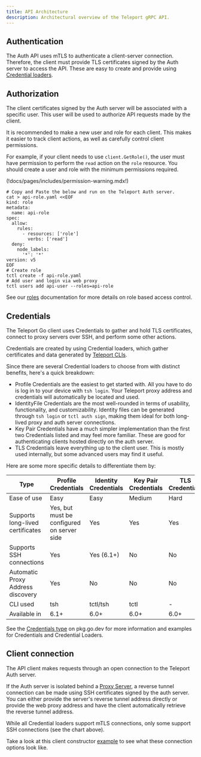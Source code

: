 ```yaml
---
title: API Architecture
description: Architectural overview of the Teleport gRPC API.
---
```


## Authentication

The Auth API uses mTLS to authenticate a client-server connection. Therefore, the client must provide
TLS certificates signed by the Auth server to access the API. These are easy to create and provide using
[Credential loaders](#credentials).

## Authorization

The client certificates signed by the Auth server will be associated with a specific user. This user will
be used to authorize API requests made by the client.

It is recommended to make a new user and role for each client. This makes it easier to track client actions, 
as well as carefully control client permissions.

For example, if your client needs to use `client.GetRole()`, the user must have permission to perform the `read` 
action on the `role` resource. You should create a user and role with the minimum permissions required.

(!docs/pages/includes/permission-warning.mdx!)

```code
# Copy and Paste the below and run on the Teleport Auth server.
cat > api-role.yaml <<EOF
kind: role
metadata:
  name: api-role
spec:
  allow:
    rules:
      - resources: ['role']
        verbs: ['read']
  deny:
    node_labels:
      '*': '*'
version: v5
EOF
# Create role
tctl create -f api-role.yaml
# Add user and login via web proxy
tctl users add api-user --roles=api-role
```

See our [roles](../access-controls/reference.mdx#roles) documentation for more details
on role based access control.

## Credentials

The Teleport Go client uses Credentials to gather and hold TLS certificates, connect 
to proxy servers over SSH, and perform some other actions.

Credentials are created by using Credential loaders, which gather certificates and data 
generated by [Teleport CLIs](../reference/cli.mdx).

Since there are several Credential loaders to choose from with distinct benefits, here's a quick breakdown:
 - Profile Credentials are the easiest to get started with. All you have to do is log in to your device with `tsh login`. Your Teleport proxy address and credentials will automatically be located and used.
 - IdentityFile Credentials are the most well-rounded in terms of usability, functionality,
   and customizability. Identity files can be generated through `tsh login` or `tctl auth sign`,
   making them ideal for both long-lived proxy and auth server connections.
 - Key Pair Credentials have a much simpler implementation than the first two Credentials listed and may feel more familiar. These are good for authenticating clients hosted directly on the auth server.
 - TLS Credentials leave everything up to the client user. This is mostly used internally, but some advanced users may find it useful.

Here are some more specific details to differentiate them by:

| Type | Profile Credentials | Identity Credentials | Key Pair Credentials | TLS Credentials |
| - | - | - | - | - | 
| Ease of use | Easy | Easy | Medium | Hard | 
| Supports long-lived certificates | Yes, but must be configured on server side | Yes | Yes | Yes | 
| Supports SSH connections | Yes | Yes (6.1+) | No | No | 
| Automatic Proxy Address discovery | Yes | No | No | No | 
| CLI used | tsh | tctl/tsh | tctl | - | 
| Available in | 6.1+ | 6.0+ | 6.0+ | 6.0+ | 

See the [Credentials type](https://pkg.go.dev/github.com/gravitational/teleport/api/client#Credentials)
on pkg.go.dev for more information and examples for Credentials and Credential Loaders.

## Client connection

The API client makes requests through an open connection to the Teleport Auth server.

If the Auth server is isolated behind a [Proxy Server](../architecture/proxy.mdx), a reverse
tunnel connection can be made using SSH certificates signed by the auth server. You can either
provide the server's reverse tunnel address directly or provide the web proxy address and have
the client automatically retrieve the reverse tunnel address.

<Admonition type="note">
  While all Credential loaders support mTLS connections, only some support SSH connections (see the chart above).
</Admonition>

Take a look at this client constructor [example](https://pkg.go.dev/github.com/gravitational/teleport/api/client#example-New)
to see what these connection options look like.
